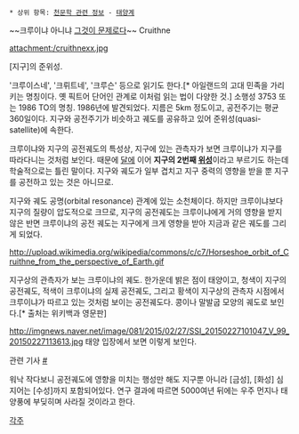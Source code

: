 * 상위 항목: [[천문학 관련 정보]] - [[태양계]]

~~크루이냐 아니냐 [[햄릿|그것이 문제로다]]~~
Cruithne 

attachment:/cruithnexx.jpg

[지구]의 준위성.

'크루이스네', '크뤼트네', '크루슨' 등으로 읽기도 한다.[* 아일랜드의 고대 민족을 가리키는 명칭이다. 옛 픽트어 단어인 관계로 이처럼 읽는 법이 다양한 것.]
소행성 3753 또는 1986 TO의 명칭. 1986년에 발견되었다. 지름은 5km 정도이고, 공전주기는 평균 360일이다. 지구와 공전주기가 비슷하고 궤도를 공유하고 있어 준위성(quasi-satellite)에 속한다. 

크루이냐와 지구의 공전궤도의 특성상, 지구에 있는 관측자가 보면 크루이냐가 지구를 따라다니는 것처럼 보인다. 때문에 [[달]]에 이어 '''지구의 2번째 [[위성]]'''이라고 부르기도 하는데 학술적으로는 틀린 말이다. 지구와 궤도가 일부 겹치고 지구 중력의 영향을 받을 뿐 지구를 공전하고 있는 것은 아니므로.

지구와 궤도 공명(orbital resonance) 관계에 있는 소천체이다. 하지만 크루이냐보다 지구의 질량이 압도적으로 크므로, 지구의 공전궤도는 크루이냐에게 거의 영향을 받지 않은 반면 크루이냐의 공전 궤도는 지구에게 크게 영향을 받아 지금과 같은 궤도를 그리게 되었다.

http://upload.wikimedia.org/wikipedia/commons/c/c7/Horseshoe_orbit_of_Cruithne_from_the_perspective_of_Earth.gif

지구상의 관측자가 보는 크루이냐의 궤도. 한가운데 밝은 점이 태양이고, 청색이 지구의 공전궤도, 적색이 크루이냐의 실제 공전궤도, 그리고 황색이 지구상의 관측자 시점에서 크루이냐가 따르고 있는 것처럼 보이는 공전궤도다. 콩이나 말발굽 모양의 궤도로 보인다.[* 출처는 위키백과 영문판]

http://imgnews.naver.net/image/081/2015/02/27/SSI_20150227101047_V_99_20150227113613.jpg
태양 입장에서 보면 이렇게 보인다.

관련 기사 [http://news.naver.com/main/read.nhn?mode=LSD&mid=shm&sid1=105&oid=081&aid=0002526977 #]

워낙 작다보니 공전궤도에 영향을 미치는 행성만 해도 지구뿐 아니라 [금성], [화성] 심지어는 [수성]까지 포함되어있다. 연구 결과에 따르면 5000여년 뒤에는 우주 먼지나 태양풍에 부딪히며 사라질 것이라고 한다.

[[각주]]
